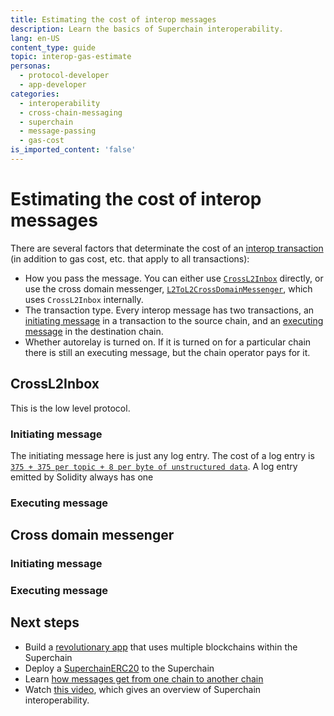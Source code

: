 ```yaml
---
title: Estimating the cost of interop messages
description: Learn the basics of Superchain interoperability.
lang: en-US
content_type: guide
topic: interop-gas-estimate
personas:
  - protocol-developer
  - app-developer
categories:
  - interoperability
  - cross-chain-messaging
  - superchain
  - message-passing
  - gas-cost
is_imported_content: 'false'
---
```




<InteropCallout />

# Estimating the cost of interop messages

There are several factors that determinate the cost of an [interop transaction](/interop/message-passing) (in addition to gas cost, etc. that apply to all transactions):

- How you pass the message.
  You can either use [`CrossL2Inbox`](https://github.com/ethereum-optimism/optimism/blob/develop/packages/contracts-bedrock/src/L2/CrossL2Inbox.sol) directly, or use the cross domain messenger, [`L2ToL2CrossDomainMessenger`](https://github.com/ethereum-optimism/optimism/blob/develop/packages/contracts-bedrock/src/L2/L2ToL2CrossDomainMessenger.sol), which uses `CrossL2Inbox` internally. 
- The transaction type.
  Every interop message has two transactions, an [initiating message](/interop/message-passing#initiating-message) in a transaction to the source chain, and an [executing message](/interop/message-passing#executing-message) in the destination chain.
- Whether autorelay is turned on.
  If it is turned on for a particular chain there is still an executing message, but the chain operator pays for it.

## CrossL2Inbox

This is the low level protocol.

### Initiating message

The initiating message here is just any log entry.
The cost of a log entry is [`375 + 375 per topic + 8 per byte of unstructured data`](https://www.evm.codes/?fork=cancun#a1).
A log entry emitted by Solidity always has one 

### Executing message

## Cross domain messenger

### Initiating message

### Executing message

## Next steps

*   Build a [revolutionary app](/app-developers/get-started) that uses multiple blockchains within the Superchain
*   Deploy a [SuperchainERC20](/interop/tutorials/deploy-superchain-erc20) to the Superchain
*   Learn [how messages get from one chain to another chain](/interop/message-passing)
*   Watch [this video](https://www.youtube.com/watch?v=FKc5RgjtGes), which gives an overview of Superchain interoperability.
